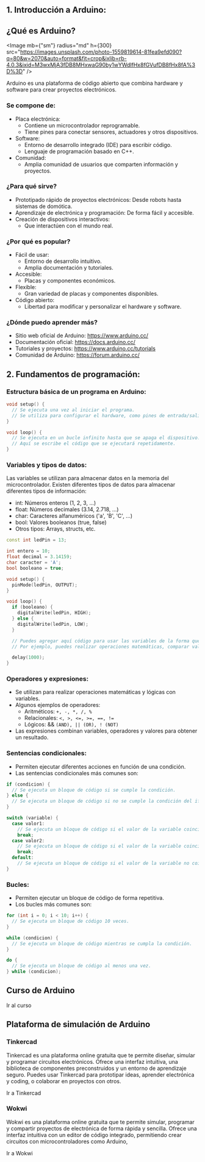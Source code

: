 
## 1. Introducción a Arduino:

## ¿Qué es Arduino?

<Image
  mb={"sm"}
  radius="md"
  h={300}
  src="https://images.unsplash.com/photo-1559819614-81fea9efd090?q=80&w=2070&auto=format&fit=crop&ixlib=rb-4.0.3&ixid=M3wxMjA3fDB8MHxwaG90by1wYWdlfHx8fGVufDB8fHx8fA%3D%3D"
/>

Arduino es una plataforma de código abierto que combina hardware y software para crear proyectos electrónicos.

### Se compone de:

- Placa electrónica:
  - Contiene un microcontrolador reprogramable.
  - Tiene pines para conectar sensores, actuadores y otros dispositivos.
- Software:
  - Entorno de desarrollo integrado (IDE) para escribir código.
  - Lenguaje de programación basado en C++.
- Comunidad:
  - Amplia comunidad de usuarios que comparten información y proyectos.

### ¿Para qué sirve?

- Prototipado rápido de proyectos electrónicos:
  Desde robots hasta sistemas de domótica.
- Aprendizaje de electrónica y programación:
  De forma fácil y accesible.
- Creación de dispositivos interactivos:
  - Que interactúen con el mundo real.

### ¿Por qué es popular?

- Fácil de usar:
  - Entorno de desarrollo intuitivo.
  - Amplia documentación y tutoriales.
- Accesible:
  - Placas y componentes económicos.
- Flexible:
  - Gran variedad de placas y componentes disponibles.
- Código abierto:
  - Libertad para modificar y personalizar el hardware y software.

### ¿Dónde puedo aprender más?

- Sitio web oficial de Arduino: https://www.arduino.cc/
- Documentación oficial: https://docs.arduino.cc/
- Tutoriales y proyectos: https://www.arduino.cc/tutorials
- Comunidad de Arduino: https://forum.arduino.cc/

## 2. Fundamentos de programación:

### Estructura básica de un programa en Arduino:

```cpp
void setup() {
  // Se ejecuta una vez al iniciar el programa.
  // Se utiliza para configurar el hardware, como pines de entrada/salida, comunicación serial, etc.
}

void loop() {
  // Se ejecuta en un bucle infinito hasta que se apaga el dispositivo.
  // Aquí se escribe el código que se ejecutará repetidamente.
}
```

### Variables y tipos de datos:

Las variables se utilizan para almacenar datos en la memoria del microcontrolador.
Existen diferentes tipos de datos para almacenar diferentes tipos de información:

- int: Números enteros (1, 2, 3, ...)
- float: Números decimales (3.14, 2.718, ...)
- char: Caracteres alfanuméricos ('a', 'B', 'C', ...)
- bool: Valores booleanos (true, false)
- Otros tipos: Arrays, structs, etc.

```cpp
const int ledPin = 13;

int entero = 10;
float decimal = 3.14159;
char caracter = 'A';
bool booleano = true;

void setup() {
  pinMode(ledPin, OUTPUT);
}

void loop() {
  if (booleano) {
    digitalWrite(ledPin, HIGH);
  } else {
    digitalWrite(ledPin, LOW);
  }

  // Puedes agregar aquí código para usar las variables de la forma que necesites.
  // Por ejemplo, puedes realizar operaciones matemáticas, comparar valores, etc.

  delay(1000);
}
```

### Operadores y expresiones:

- Se utilizan para realizar operaciones matemáticas y lógicas con variables.
- Algunos ejemplos de operadores:
  - Aritméticos: `+, -, *, /, %`
  - Relacionales: `<, >, <=, >=, ==, !=`
  - Lógicos: && `(AND), || (OR), ! (NOT)`
- Las expresiones combinan variables, operadores y valores para obtener un resultado.

### Sentencias condicionales:

- Permiten ejecutar diferentes acciones en función de una condición.
- Las sentencias condicionales más comunes son:

```cpp
if (condicion) {
  // Se ejecuta un bloque de código si se cumple la condición.
} else {
  // Se ejecuta un bloque de código si no se cumple la condición del if.
}

switch (variable) {
  case valor1:
    // Se ejecuta un bloque de código si el valor de la variable coincide con valor1.
    break;
  case valor2:
    // Se ejecuta un bloque de código si el valor de la variable coincide con valor2.
    break;
  default:
    // Se ejecuta un bloque de código si el valor de la variable no coincide con ningún caso anterior.
}
```

### Bucles:

- Permiten ejecutar un bloque de código de forma repetitiva.
- Los bucles más comunes son:

```cpp
for (int i = 0; i < 10; i++) {
  // Se ejecuta un bloque de código 10 veces.
}

while (condicion) {
  // Se ejecuta un bloque de código mientras se cumpla la condición.
}

do {
  // Se ejecuta un bloque de código al menos una vez.
} while (condicion);
```

## Curso de Arduino

<Link href="https://www.youtube.com/@BitwiseAr" target="_blank">
  Ir al curso
</Link>

## Plataforma de simulación de Arduino

### Tinkercad

Tinkercad es una plataforma online gratuita que te permite diseñar, simular y programar circuitos electrónicos. Ofrece una interfaz intuitiva, una biblioteca de componentes preconstruidos y un entorno de aprendizaje seguro. Puedes usar Tinkercad para prototipar ideas, aprender electrónica y coding, o colaborar en proyectos con otros.

<Link href="https://www.tinkercad.com/" target="_blank">
  Ir a Tinkercad
</Link>

### Wokwi

Wokwi es una plataforma online gratuita que te permite simular, programar y compartir proyectos de electrónica de forma rápida y sencilla. Ofrece una interfaz intuitiva con un editor de código integrado, permitiendo crear circuitos con microcontroladores como Arduino,

<Link href="https://wokwi.com/" target="_blank">
  Ir a Wokwi
</Link>





